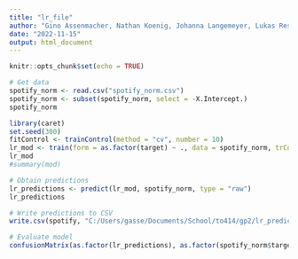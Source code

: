 ```yaml
---
title: "lr_file"
author: "Gino Assenmacher, Nathan Koenig, Johanna Langemeyer, Lukas Resch, Ben Roemer"
date: "2022-11-15"
output: html_document
---
```


```r
knitr::opts_chunk$set(echo = TRUE)
```

```r
# Get data
spotify_norm <- read.csv("spotify_norm.csv")
spotify_norm <- subset(spotify_norm, select = -X.Intercept.)
spotify_norm
```


```r
library(caret)
set.seed(300)
fitControl <- trainControl(method = "cv", number = 10)
lr_mod <- train(form = as.factor(target) ~ ., data = spotify_norm, trControl = fitControl, method = "glm", family = "binomial")
lr_mod
#summary(mod)

# Obtain predictions
lr_predictions <- predict(lr_mod, spotify_norm, type = "raw")
lr_predictions

# Write predictions to CSV
write.csv(spotify, "C:/Users/gasse/Documents/School/to414/gp2/lr_predictions.csv", row.names = FALSE)

# Evaluate model
confusionMatrix(as.factor(lr_predictions), as.factor(spotify_norm$target), positive = "1")
```

